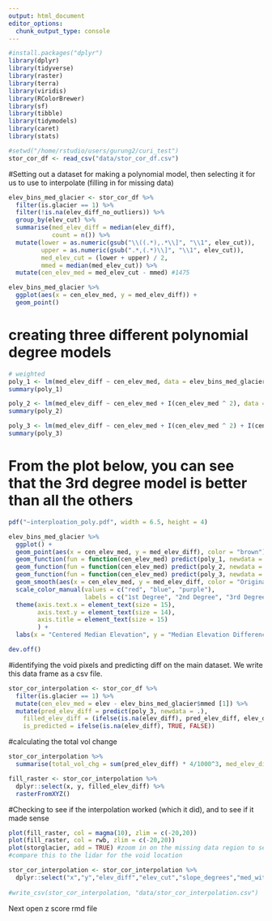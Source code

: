 ```yaml
---
output: html_document
editor_options: 
  chunk_output_type: console
---
```

```r
#install.packages("dplyr")
library(dplyr)
library(tidyverse)
library(raster)
library(terra)
library(viridis)
library(RColorBrewer)
library(sf)
library(tibble)
library(tidymodels)
library(caret)
library(stats)
```

```r
#setwd("/home/rstudio/users/gurung2/curi_test")
stor_cor_df <- read_csv("data/stor_cor_df.csv")

```

#Setting out a dataset for making a polynomial model, then selecting it for us to use to interpolate (filling in for missing data)

```r
elev_bins_med_glacier <- stor_cor_df %>% 
  filter(is.glacier == 1) %>% 
  filter(!is.na(elev_diff_no_outliers)) %>% 
  group_by(elev_cut) %>% 
  summarise(med_elev_diff = median(elev_diff),
            count = n()) %>% 
  mutate(lower = as.numeric(gsub("\\((.*),.*\\]", "\\1", elev_cut)),
         upper = as.numeric(gsub(".*,(.*)\\]", "\\1", elev_cut)),
         med_elev_cut = (lower + upper) / 2,
         mmed = median(med_elev_cut)) %>% 
  mutate(cen_elev_med = med_elev_cut - mmed) #1475

elev_bins_med_glacier %>% 
  ggplot(aes(x = cen_elev_med, y = med_elev_diff)) +
  geom_point()

```

# creating three different polynomial degree models 

```r
# weighted
poly_1 <- lm(med_elev_diff ~ cen_elev_med, data = elev_bins_med_glacier, weights = count)
summary(poly_1)
```

```r
poly_2 <- lm(med_elev_diff ~ cen_elev_med + I(cen_elev_med ^ 2), data = elev_bins_med_glacier, weights = count)
summary(poly_2)

```

```r
poly_3 <- lm(med_elev_diff ~ cen_elev_med + I(cen_elev_med ^ 2) + I(cen_elev_med ^ 3), data = elev_bins_med_glacier, weights = count)
summary(poly_3)
```
 
# From the plot below, you can see that the 3rd degree model is better than all the others
```r

pdf("~interploation_poly.pdf", width = 6.5, height = 4)

elev_bins_med_glacier %>% 
  ggplot() +
  geom_point(aes(x = cen_elev_med, y = med_elev_diff), color = "brown") + 
  geom_function(fun = function(cen_elev_med) predict(poly_1, newdata = data.frame(cen_elev_med = cen_elev_med)), aes(color = "1st Degree")) + 
  geom_function(fun = function(cen_elev_med) predict(poly_2, newdata = data.frame(cen_elev_med = cen_elev_med)), aes(color = "2nd Degree")) + 
  geom_function(fun = function(cen_elev_med) predict(poly_3, newdata = data.frame(cen_elev_med = cen_elev_med)), aes(color = "3rd Degree")) +
  geom_smooth(aes(x = cen_elev_med, y = med_elev_diff, color = "Original"), linetype = 2, color = "black", se = FALSE) +
  scale_color_manual(values = c("red", "blue", "purple"), 
                     labels = c("1st Degree", "2nd Degree", "3rd Degree")) +
  theme(axis.text.x = element_text(size = 15),
        axis.text.y = element_text(size = 14),
        axis.title = element_text(size = 15)
        ) +
  labs(x = "Centered Median Elevation", y = "Median Elevation Difference ")

dev.off()
```
 

#identifying the void pixels and predicting diff on the main dataset. We write this data frame as a csv file. 
```r
stor_cor_interpolation <- stor_cor_df %>% 
  filter(is.glacier == 1) %>% 
  mutate(cen_elev_med = elev - elev_bins_med_glacier$mmed [1]) %>% 
  mutate(pred_elev_diff = predict(poly_3, newdata = .),
    filled_elev_diff = (ifelse(is.na(elev_diff), pred_elev_diff, elev_diff)),
    is_predicted = ifelse(is.na(elev_diff), TRUE, FALSE)) 
```

#calculating the total vol change
```r
stor_cor_interpolation %>% 
  summarise(total_vol_chg = sum(pred_elev_diff) * 4/1000^3, med_elev_diff = median(pred_elev_diff)) #  -0.00790 km^3
```


```r
fill_raster <- stor_cor_interpolation %>% 
  dplyr::select(x, y, filled_elev_diff) %>% 
  rasterFromXYZ()
```

#Checking to see if the interpolation worked (which it did), and to see if it made sense
```r
plot(fill_raster, col = magma(10), zlim = c(-20,20))
plot(fill_raster, col = rwb, zlim = c(-20,20))
plot(storglacier, add = TRUE) #zoom in on the missing data region to see how it looks
#compare this to the lidar for the void location
```


```r
stor_cor_interpolation <- stor_cor_interpolation %>%
  dplyr::select("x","y","elev_diff","elev_cut","slope_degrees","med_with_outliers","mad_with_outliers","slope_cut","max_curve_bin","cen_elev_med","pred_elev_diff","filled_elev_diff","is_predicted", "elev_diff_no_outliers", "is.glacier", "max_curv", "elev")
  
#write_csv(stor_cor_interpolation, "data/stor_cor_interpolation.csv") 
```



Next open z score rmd file
